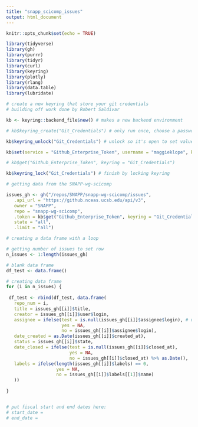 ```yaml
---
title: "snapp_scicomp_issues"
output: html_document
---
```


```r
knitr::opts_chunk$set(echo = TRUE)

library(tidyverse)
library(gh)
library(purrr)
library(tidyr)
library(curl)
library(keyring)
library(plotly)
library(rlang)
library(data.table)
library(lubridate)
```

```r
# create a new keyring that store your git credentials
# building off work done by Robert Saldivar

kb <- keyring::backend_file$new() # makes a new backend environment

# kb$keyring_create("Git_Credentials") # only run once, choose a password for your keyring when prompted

kb$keyring_unlock("Git_Credentials") # unlock so it's open to set values within keychain

kb$set(service = "Github_Enterprise_Token", username = "maggieklope", keyring = "Git_Credentials") # enter in personal authentication token (PAT) when promted

# kb$get("Github_Enterprise_Token", keyring = "Git_Credentials")

kb$keyring_lock("Git_Credentials") # finish by locking keyring


```

```r
# getting data from the SNAPP-wg-scicomp 

issues_gh <- gh("/repos/SNAPP/snapp-wg-scicomp/issues", 
   .api_url = "https://github.nceas.ucsb.edu/api/v3", 
   owner = "SNAPP", 
   repo = "snapp-wg-scicomp",
   .token = kb$get("Github_Enterprise_Token", keyring = "Git_Credentials"),
   state = "all",
   .limit = "all")

# creating a data frame with a loop

# getting number of issues to set row
n_issues <- 1:length(issues_gh)

# blank data frame
df_test <- data.frame()

# creating data frame
for (i in n_issues) {
  
 df_test <- rbind(df_test, data.frame(
   repo_num = i,
   title = issues_gh[[i]]$title, 
   creator = issues_gh[[i]]$user$login,
   assignee = ifelse(test = is.null(issues_gh[[i]]$assignee$login), # using ifelse() because rbind will remove NA, so would get error of not having enough rows
                     yes = NA, 
                     no = issues_gh[[i]]$assignee$login),
   date_created = as.Date(issues_gh[[i]]$created_at), 
   status = issues_gh[[i]]$state,
   date_closed = ifelse(test = is.null(issues_gh[[i]]$closed_at), 
                        yes = NA, 
                        no = issues_gh[[i]]$closed_at) %>% as.Date(),
   labels = ifelse(length(issues_gh[[i]]$labels) == 0, 
                   yes = NA, 
                   no = issues_gh[[i]]$labels[[1]]$name)
   ))
 
}



```


```r

# put fiscal start and end dates here:
# start_date = 
# end_date = 

```


